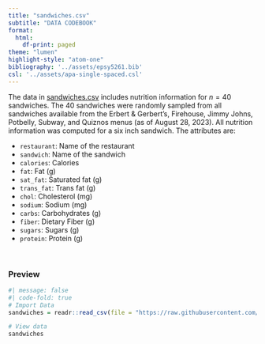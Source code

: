 ```yaml
---
title: "sandwiches.csv"
subtitle: "DATA CODEBOOK"
format: 
  html:
    df-print: paged
theme: "lumen"
highlight-style: "atom-one"
bibliography: '../assets/epsy5261.bib'
csl: '../assets/apa-single-spaced.csl'
---
```



The data in [sandwiches.csv](https://raw.githubusercontent.com/zief0002/barbieland/main/data/sandwiches.csv) includes nutrition information for $n=40$ sandwiches. The 40 sandwiches were randomly sampled from all sandwiches available from the Erbert &amp; Gerbert's, Firehouse, Jimmy Johns, Potbelly, Subway, and Quiznos menus (as of August 28, 2023). All nutrition information was computed for a six inch sandwich. The attributes are:

- `restaurant`: Name of the restaurant
- `sandwich`: Name of the sandwich
- `calories`: Calories
- `fat`: Fat (g)
- `sat_fat`: Saturated fat (g)
- `trans_fat`: Trans fat (g)
- `chol`: Cholesterol (mg)
- `sodium`: Sodium (mg)
- `carbs`: Carbohydrates (g)
- `fiber`: Dietary Fiber (g)
- `sugars`: Sugars (g)
- `protein`: Protein (g)
   

<br />


### Preview

```r
#| message: false
#| code-fold: true
# Import Data
sandwiches = readr::read_csv(file = "https://raw.githubusercontent.com/zief0002/barbieland/main/data/sandwiches.csv")

# View data
sandwiches
```

<br />


<!-- ### References -->



